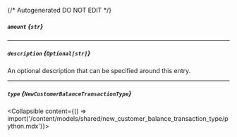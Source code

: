 {/* Autogenerated DO NOT EDIT  */}

##### `amount` *{`str`}*

---
##### `description` *{`Optional[str]`}*
An optional description that can be specified around this entry.

---
##### `type` *{`NewCustomerBalanceTransactionType`}*
<Collapsible content={() => import('/content/models/shared/new_customer_balance_transaction_type/python.mdx')}>
</Collapsible>

